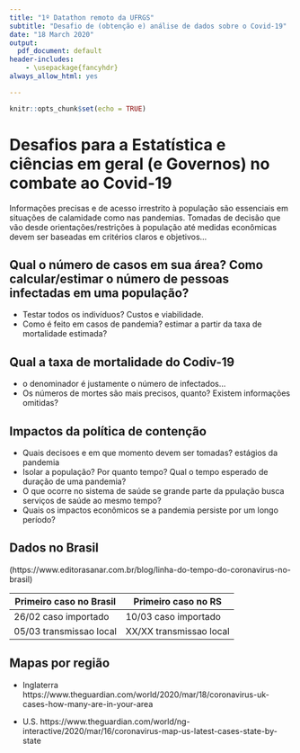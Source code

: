```yaml
---
title: "1º Datathon remoto da UFRGS"
subtitle: "Desafio de (obtenção e) análise de dados sobre o Covid-19"
date: "18 March 2020"
output:
  pdf_document: default
header-includes:
    - \usepackage{fancyhdr}
always_allow_html: yes

---
```

\addtolength{\headheight}{0.0cm} 
\pagestyle{fancyplain} 
\rhead{\includegraphics[height=1.5cm]{Logo_dthon3.jpg}}
\lhead{\includegraphics[height=1.5cm]{LogoIME.png}}
\chead{UNIVERSIDADE FEDERAL DO RIO GRANDE DO SUL \\
INSTITUTO DE MATEMÁTICA E ESTATÍSTICA \\
DEPARTAMENTO DE ESTATÍSTICA \\
}
\renewcommand{\headrulewidth}{0pt} 

```r
knitr::opts_chunk$set(echo = TRUE)
```


# Desafios para a Estatística e ciências em geral (e Governos) no combate ao Covid-19

Informações precisas e de acesso irrestrito à população são essenciais em situações de calamidade como nas pandemias. 
Tomadas de decisão que vão desde orientações/restrições à população até medidas econômicas devem ser baseadas em critérios claros e objetivos...  


## Qual o número de casos em sua área? Como calcular/estimar o número de pessoas infectadas em uma população?
* Testar todos os indivíduos? Custos e viabilidade.
* Como é feito em casos de pandemia? estimar a partir da taxa de mortalidade estimada?

## Qual a taxa de mortalidade do Codiv-19
* o denominador é justamente o número de infectados...
* Os números de mortes são mais precisos, quanto? Existem informações omitidas? 

## Impactos da política de contenção
* Quais decisoes e em que momento devem ser tomadas? estágios da pandemia
* Isolar a população? Por quanto tempo? Qual o tempo esperado de duração de uma pandemia?
* O que ocorre no sistema de saúde se grande parte da ppulação busca serviços de saúde ao mesmo tempo?
* Quais os impactos econômicos se a pandemia persiste por um longo período?


## Dados no Brasil
(https://www.editorasanar.com.br/blog/linha-do-tempo-do-coronavirus-no-brasil)

Primeiro caso no Brasil  | Primeiro caso no RS
-------------------------|----------------------
26/02 caso importado     | 10/03 caso importado
05/03 transmissao local  | XX/XX transmissao local

## Mapas por região

* Inglaterra
https://www.theguardian.com/world/2020/mar/18/coronavirus-uk-cases-how-many-are-in-your-area

* U.S.
https://www.theguardian.com/world/ng-interactive/2020/mar/16/coronavirus-map-us-latest-cases-state-by-state